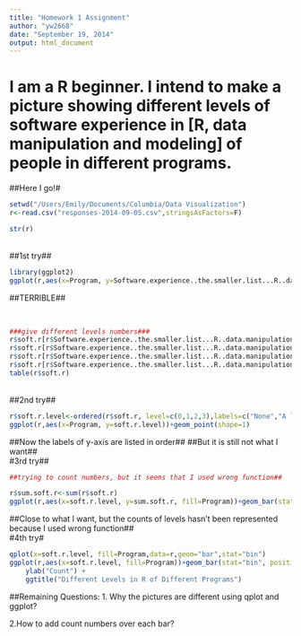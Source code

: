 ```yaml
---
title: "Homework 1 Assignment"
author: "yw2668"
date: "September 19, 2014"
output: html_document
---
```


# I am a R beginner. I intend to make a picture showing different levels of software experience in [R, data manipulation and modeling] of people in different programs. ##

##Here I go!#

```r
setwd("/Users/Emily/Documents/Columbia/Data Visualization")
r<-read.csv("responses-2014-09-05.csv",stringsAsFactors=F)

```

```r

str(r)
```
<br/>
##1st try##
```r
library(ggplot2)
ggplot(r,aes(x=Program, y=Software.experience..the.smaller.list...R..data.manipulation.and.modeling.))+geom_point(shape=1)
```

##TERRIBLE##
 
 <br/>
```r
###give different levels numbers###
r$soft.r[r$Software.experience..the.smaller.list...R..data.manipulation.and.modeling.=="Expert"]<-3
r$soft.r[r$Software.experience..the.smaller.list...R..data.manipulation.and.modeling.=="Confident"]<-2
r$soft.r[r$Software.experience..the.smaller.list...R..data.manipulation.and.modeling.=="A little"]<-1
r$soft.r[r$Software.experience..the.smaller.list...R..data.manipulation.and.modeling.=="None"]<-0
table(r$soft.r)
```
<br/>
##2nd try##
```r
r$soft.r.level<-ordered(r$soft.r, level=c(0,1,2,3),labels=c("None","A little", "Confident", "Expert"))
ggplot(r,aes(x=Program, y=soft.r.level))+geom_point(shape=1)

```

##Now the labels of y-axis are listed in order##
##But it is still not what I want##
<br/>
#3rd try##
```r
##trying to count numbers, but it seems that I used wrong function##

r$sum.soft.r<-sum(r$soft.r)
ggplot(r,aes(x=soft.r.level, y=sum.soft.r, fill=Program))+geom_bar(stat="identity", position="dodge")
```

##Close to what I want, but the counts of levels hasn't been represented because I used wrong function##
<br/>
#4th try#
```r
qplot(x=soft.r.level, fill=Program,data=r,geom="bar",stat="bin")
ggplot(r,aes(x=soft.r.level, fill=Program))+geom_bar(stat="bin", position="dodge")+xlab("Levels in R, Data Manipulation & Modeling") + 
    ylab("Count") + 
    ggtitle("Different Levels in R of Different Programs")
```


##Remaining Questions:
1. Why the pictures are different using qplot and ggplot?

2.How to add count numbers over each bar?

